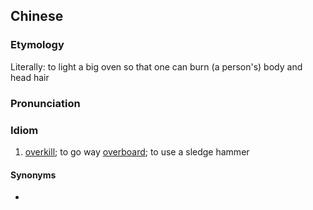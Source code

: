 ==Chinese==
{{zh-forms|s=鼓洪炉燎毛发|type=1212}}

===Etymology===
Literally: to light a big oven so that one can burn (a person's) body and head hair

===Pronunciation===
{{zh-pron
|m=gǔ hónglú liáo máo髮
|cat=id
}}

===Idiom===
{{zh-idiom}}

# {{lb|zh|archaic}} [[overkill]]; to go way [[overboard]]; to use a sledge hammer

====Synonyms====
* {{l|zh|洪爐燎髮}}